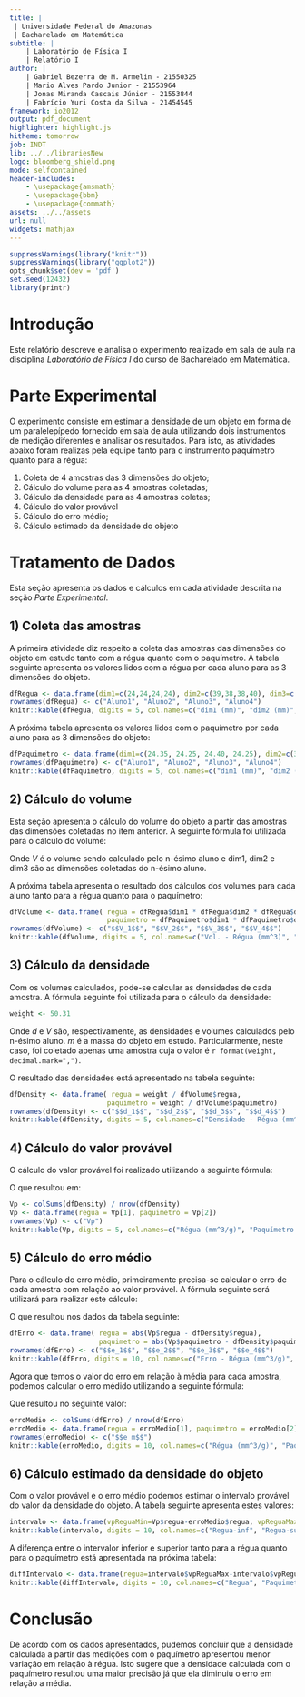 ```yaml
---
title: |
 | Universidade Federal do Amazonas 
 | Bacharelado em Matemática
subtitle: | 
    | Laboratório de Física I
    | Relatório I
author: | 
    | Gabriel Bezerra de M. Armelin - 21550325
    | Mario Alves Pardo Junior - 21553964
    | Jonas Miranda Cascais Júnior - 21553844
    | Fabrício Yuri Costa da Silva - 21454545
framework: io2012
output: pdf_document
highlighter: highlight.js
hitheme: tomorrow
job: INDT
lib: ../../librariesNew
logo: bloomberg_shield.png
mode: selfcontained
header-includes: 
    - \usepackage{amsmath}
    - \usepackage{bbm}
    - \usepackage{commath}
assets: ../../assets
url: null
widgets: mathjax
---
```



```r
suppressWarnings(library("knitr"))
suppressWarnings(library("ggplot2"))
opts_chunk$set(dev = 'pdf')
set.seed(12432) 
library(printr)
```

Introdução
===================

Este relatório descreve e analisa o experimento realizado em sala de aula na disciplina *Laboratório de Física I* do curso de Bacharelado em Matemática.

Parte Experimental
====================

O experimento consiste em estimar a densidade de um objeto em forma de um paralelepípedo fornecido em sala de aula utilizando dois instrumentos de medição diferentes e analisar os resultados. Para isto, as atividades abaixo foram realizas pela equipe tanto para o instrumento paquímetro quanto para a régua:

 1) Coleta de 4 amostras das 3 dimensões do objeto;
 2) Cálculo do volume para as 4 amostras coletadas;
 3) Cálculo da densidade para as 4 amostras coletas;
 4) Cálculo do valor provável
 5) Cálculo do erro médio;
 6) Cálculo estimado da densidade do objeto

Tratamento de Dados
====================

Esta seção apresenta os dados e cálculos em cada atividade descrita na seção *Parte Experimental*.

## 1) Coleta das amostras

A primeira atividade diz respeito a coleta das amostras das dimensões do objeto em estudo tanto com a régua quanto com o paquímetro. A tabela seguinte apresenta os valores lidos com a régua por cada aluno para as 3 dimensões do objeto.

```r
dfRegua <- data.frame(dim1=c(24,24,24,24), dim2=c(39,38,38,40), dim3=c(100, 100, 100, 100))
rownames(dfRegua) <- c("Aluno1", "Aluno2", "Aluno3", "Aluno4")
knitr::kable(dfRegua, digits = 5, col.names=c("dim1 (mm)", "dim2 (mm)", "dim3 (mm)"),caption = 'Amostras das dimensões do objeto coletadas com a régua.')
```

A próxima tabela apresenta os valores lidos com o paquímetro por cada aluno para as 3 dimensões do objeto:

```r
dfPaquimetro <- data.frame(dim1=c(24.35, 24.25, 24.40, 24.25), dim2=c(38.80, 39.10, 38.85,38.70), dim3=c(100.85,99.60,99.55,99.90))
rownames(dfPaquimetro) <- c("Aluno1", "Aluno2", "Aluno3", "Aluno4")
knitr::kable(dfPaquimetro, digits = 5, col.names=c("dim1 (mm)", "dim2 (mm)", "dim3 (mm)"), caption = 'Amostras das dimensões do objeto coletadas com o paquímetro.')
```

## 2) Cálculo do volume 

Esta seção apresenta o cálculo do volume do objeto a partir das amostras das dimensões coletadas no 
item anterior. A seguinte fórmula foi utilizada para o cálculo do volume:

\begin{align}\label{eq:volume}
V_{n} = dim1_{n} \times dim2_{n} \times dim3_{n}
\end{align}
Onde *V* é o volume sendo calculado pelo n-ésimo aluno e dim1, dim2 e dim3 são as dimensões coletadas do n-ésimo aluno.

A próxima tabela apresenta o resultado dos cálculos dos volumes para cada aluno tanto para a régua quanto para o paquímetro:

```r
dfVolume <- data.frame( regua = dfRegua$dim1 * dfRegua$dim2 * dfRegua$dim3,
                        paquimetro = dfPaquimetro$dim1 * dfPaquimetro$dim2 * dfPaquimetro$dim3)
rownames(dfVolume) <- c("$$V_1$$", "$$V_2$$", "$$V_3$$", "$$V_4$$")
knitr::kable(dfVolume, digits = 5, col.names=c("Vol. - Régua (mm^3)", "Vol. - Paquímetro (mm^3)"), caption = 'Volume do objeto.')
```

## 3) Cálculo da densidade

Com os volumes calculados, pode-se calcular as densidades de cada amostra. A fórmula seguinte foi utilizada para o cálculo da densidade: 

\begin{align}\label{eq:f1}
d_{n} = \frac{m}{V_{n}}
\end{align}

```r
weight <- 50.31
```
 
Onde *d* e *V* são, respectivamente, as densidades e volumes calculados pelo n-ésimo aluno. *m* é a massa do objeto em estudo. Particularmente, neste caso, foi coletado apenas uma amostra cuja o valor é `r format(weight, decimal.mark=",")`.
 
O resultado das densidades está apresentado na tabela seguinte:

```r
dfDensity <- data.frame( regua = weight / dfVolume$regua,
                        paquimetro = weight / dfVolume$paquimetro)
rownames(dfDensity) <- c("$$d_1$$", "$$d_2$$", "$$d_3$$", "$$d_4$$")
knitr::kable(dfDensity, digits = 5, col.names=c("Densidade - Régua (mm^3/g)", "Densidade - Paquímetro (mm^3/g)"), caption = 'Densidade do objeto.')
```

## 4) Cálculo do valor provável

O cálculo do valor provável foi realizado utilizando a seguinte fórmula:

\begin{align}\label{eq:valorProvavel}
V_{p} = \frac{d_{1} + d_{2} + d_{3} + d_{4}}{4}
\end{align}

O que resultou em: 

```r
Vp <- colSums(dfDensity) / nrow(dfDensity)
Vp <- data.frame(regua = Vp[1], paquimetro = Vp[2])
rownames(Vp) <- c("Vp")
knitr::kable(Vp, digits = 5, col.names=c("Régua (mm^3/g)", "Paquímetro (mm^3/g)"), caption = 'Valor provável da densidade.')
```

## 5) Cálculo do erro médio

Para o cálculo do erro médio, primeiramente precisa-se calcular o erro de cada amostra com relação ao valor provável. A fórmula seguinte será utilizará para realizar este cálculo:

\begin{align}\label{eq:erromedio}
e_n = \abs{V_p - d_n}
\end{align}

O que resultou nos dados da tabela seguinte:

```r
dfErro <- data.frame( regua = abs(Vp$regua - dfDensity$regua),
                      paquimetro = abs(Vp$paquimetro - dfDensity$paquimetro))
rownames(dfErro) <- c("$$e_1$$", "$$e_2$$", "$$e_3$$", "$$e_4$$")
knitr::kable(dfErro, digits = 10, col.names=c("Erro - Régua (mm^3/g)", "Erro - Paquímetro (mm^3/g)"), caption = 'Erro em relação à média.')
```

Agora que temos o valor do erro em relação à média para cada amostra, podemos calcular o erro médido utilizando a seguinte fórmula:

\begin{align}\label{eq:valorProvavel}
e_m = \frac{e_{1} + e_{2} + e_{3} + e_{4}}{4}
\end{align}

Que resultou no seguinte valor:

```r
erroMedio <- colSums(dfErro) / nrow(dfErro)
erroMedio <- data.frame(regua = erroMedio[1], paquimetro = erroMedio[2])
rownames(erroMedio) <- c("$$e_m$$")
knitr::kable(erroMedio, digits = 10, col.names=c("Régua (mm^3/g)", "Paquímetro (mm^3/g)"), caption = 'Erro médio.')
```

## 6) Cálculo estimado da densidade do objeto

Com o valor provável e o erro médio podemos estimar o intervalo provável do valor da densidade do objeto. A tabela seguinte apresenta estes valores:

```r
intervalo <- data.frame(vpReguaMin=Vp$regua-erroMedio$regua, vpReguaMax=Vp$regua+erroMedio$regua, vpPaquimetroMin=Vp$paquimetro-erroMedio$paquimetro, vpPaquimetroMax=Vp$paquimetro+erroMedio$paquimetro)
knitr::kable(intervalo, digits = 10, col.names=c("Regua-inf", "Regua-sup", "Paquimetro-inf", "Paquimetro-sup"), caption = 'Intervalo inferior e superior de variação para a régua e paquímetro.')
```

A diferença entre o intervalor inferior e superior tanto para a régua quanto para o paquímetro está apresentada na próxima tabela:

```r
diffIntervalo <- data.frame(regua=intervalo$vpReguaMax-intervalo$vpReguaMin, paquimetro=intervalo$vpPaquimetroMax-intervalo$vpPaquimetroMin)
knitr::kable(diffIntervalo, digits = 10, col.names=c("Regua", "Paquimetro"), caption = 'Diferença entre o intervalo superior e inferior.')
```

Conclusão
====================

De acordo com os dados apresentados, pudemos concluir que a densidade calculada a partir das medições com o paquímetro apresentou menor variação em relação à régua. Isto sugere que a densidade calculada com o paquímetro resultou uma maior precisão já que ela diminuiu o erro em relação a média.



